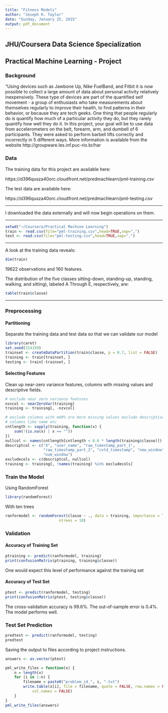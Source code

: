 ```yaml
---
title: "Fitness Models"
author: "Joseph R. Taylor"
date: "Sunday, January 25, 2015"
output: pdf_document
---
```


## JHU/Coursera Data Science Specialization ##
## Practical Machine Learning - Project ##

### Background ###


"Using devices such as Jawbone Up, Nike FuelBand, and Fitbit it is now possible 
to collect a large amount of data about personal activity relatively 
inexpensively. These type of devices are part of the quantified self movement 
- a group of enthusiasts who take measurements about themselves regularly to 
improve their health, to find patterns in their behavior, or because they are 
tech geeks. One thing that people regularly do is quantify how much of a 
particular activity they do, but they rarely quantify how well they do it. 
In this project, your goal will be to use data from accelerometers on the belt, 
forearm, arm, and dumbell of 6 participants. They were asked to perform barbell 
lifts correctly and incorrectly in 5 different ways. More information 
is available from the website http://groupware.les.inf.puc-rio.br/har

### Data  ###


The training data for this project are available here: 

https://d396qusza40orc.cloudfront.net/predmachlearn/pml-training.csv

The test data are available here: 

https://d396qusza40orc.cloudfront.net/predmachlearn/pml-testing.csv

***

I downloaded the data externally and will now begin operations on them.

***

```r
setwd("~/Coursera/Practical Machine Learning")
train <- read.csv(file="pml-training.csv",head=TRUE,sep=",")
test <- read.csv(file="pml-testing.csv",head=TRUE,sep=",")
```

***

A look at the training data reveals:
```r
dim(train)
```

19622 observations and 160 features.

The distribution of the five classes sitting-down, standing-up, standing, 
walking, and sitting), labeled A Through E, respectively, are:

```r
table(train$classe)
```
***

### Preprocessing  ###
#### Partitioning ####

Separate the training data and test data so that we can validate our model

```r
library(caret)
set.seed(314159)
trainset <- createDataPartition(train$classe, p = 0.7, list = FALSE)
training <- train[trainset, ]
testing <- train[-trainset, ]
```

#### Selecting Features ####
Clean up near-zero variance features, columns with missing values and 
descriptive fields.

```r
# exclude near zero variance features
nzvcol <- nearZeroVar(training)
training <- training[, -nzvcol]

# exclude columns with m40% ore more missing values exclude descriptive
# columns like name etc
cntlength <- sapply(training, function(x) {
    sum(!(is.na(x) | x == ""))
})
nullcol <- names(cntlength[cntlength < 0.6 * length(training$classe)])
descriptcol <- c("X", "user_name", "raw_timestamp_part_1", 
                 "raw_timestamp_part_2", "cvtd_timestamp", "new_window", 
                 "num_window")
excludecols <- c(descriptcol, nullcol)
training <- training[, !names(training) %in% excludecols]
```

### Train the Model  ###

Using RandomForest

```r
library(randomForest)
```

With ten trees
```r
ranformodel <- randomForest(classe ~ ., data = training, importance = TRUE, 
                        ntrees = 10)
```

### Validation  ###
#### Accuracy of Training Set ####

```r
ptraining <- predict(ranformodel, training)
print(confusionMatrix(ptraining, training$classe))
```

One would expect this level of performance against the training set

#### Accuracy of Test Set ####

```r
ptest <- predict(ranformodel, testing)
print(confusionMatrix(ptest, testing$classe))
```

The cross-validation accuracy is 99.6%. The out-of-sample error is 0.4%. The 
model performs well.

### Test Set Prediction  ###

```r
predtest <- predict(ranformodel, testing)
predtest
```


Saving the output to files according to project instructions. 

```r
answers <- as.vector(ptest)

pml_write_files = function(x) {
    n = length(x)
    for (i in 1:n) {
        filename = paste0("problem_id_", i, ".txt")
        write.table(x[i], file = filename, quote = FALSE, row.names = FALSE, 
            col.names = FALSE)
    }
}
pml_write_files(answers)
```